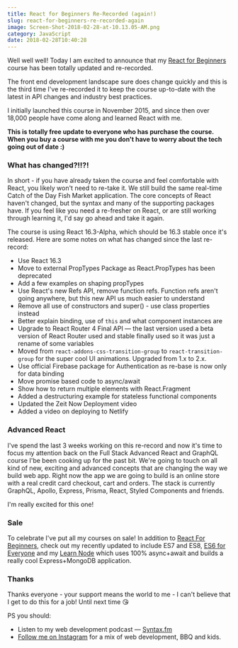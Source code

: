 ```yaml
---
title: React for Beginners Re-Recorded (again!)
slug: react-for-beginners-re-recorded-again
image: Screen-Shot-2018-02-28-at-10.13.05-AM.png
category: JavaScript
date: 2018-02-28T10:40:28
---
```


Well well well! Today I am excited to announce that my <a href="https://reactforbeginners.com">React for Beginners</a> course has been totally updated and re-recorded.

The front end development landscape sure does change quickly and this is the third time I've re-recorded it to keep the course up-to-date with the latest in API changes and industry best practices.

I initially launched this course in November 2015, and since then over 18,000 people have come along and learned React with me.

<strong>This is totally free update to everyone who has purchase the course. When you buy a course with me you don't have to worry about the tech going out of date :) </strong>

<h3>What has changed?!!?!</h3>

In short - if you have already taken the course and feel comfortable with React, you likely won't need to re-take it. We still build the same real-time Catch of the Day Fish Market application. The core concepts of React haven't changed, but the syntax and many of the supporting packages have. If you feel like you need a re-fresher on React, or are still working through learning it, I'd say go ahead and take it again.

The course is using React 16.3-Alpha, which should be 16.3 stable once it's released. Here are some notes on what has changed since the last re-record:

<ul>
<li>Use React 16.3</li>
<li>Move to external PropTypes Package as React.PropTypes has been deprecated</li>
<li>Add a few examples on shaping propTypes</li>
<li>Use React's new Refs API, remove function refs. Function refs aren't going anywhere, but this new API us much easier to understand</li>
<li>Remove all use of constructors and super() - use class properties instead</li>
<li>Better explain binding, use of <code>this</code> and what component instances are</li>
<li>Upgrade to React Router 4 Final API — the last version used a beta version of React Router used <code><Match></code> and stable finally used <code><Route></code> so it was just a rename of some variables</li>
<li>Moved from <code>react-addons-css-transition-group</code> to <code>react-transition-group</code> for the super cool UI animations. Upgraded from 1.x to 2.x. </li>
<li>Use official Firebase package for Authentication as re-base is now only for data binding</li>
<li>Move promise based code to async/await</li>
<li>Show how to return multiple elements with React.Fragment</li>
<li>Added a destructuring example for stateless functional components </li>
<li>Updated the Zeit Now Deployment video</li>
<li>Added a video on deploying to Netlify </li>
</ul>

<h3>Advanced React</h3>

I've spend the last 3 weeks working on this re-record and now it's time to focus my attention back on the Full Stack Advanced React and GraphQL course I'be been cooking up for the past bit. We're going to touch on all kind of new, exciting and advanced concepts that are changing the way we build web app. Right now the app we are going to build is an online store with a real credit card checkout, cart and orders. The stack is currently GraphQL, Apollo, Express, Prisma, React, Styled Components and friends.

I'm really excited for this one!

<h3>Sale</h3>

To celebrate I've put all my courses on sale! In addition to <a href="https://reactforbeginners.com">React For Beginners</a>,  check out my recently updated to include ES7 and ES8, <a href="https://ES6.io">ES6 for Everyone</a> and my <a href="https://LearnNode.com">Learn Node</a> which uses 100% async+await and builds a really cool Express+MongoDB application.

<h3>Thanks</h3>

Thanks everyone - your support means the world to me - I can't believe that I get to do this for a job!  Until next time 😘

PS you should:

<ul>
<li>Listen to my web development podcast — <a href="https://Syntax.fm">Syntax.fm</a></li>
<li><a href="https://instagram.com/wesbos">Follow me on Instagram</a> for a mix of web development, BBQ and kids. </li>
</ul>